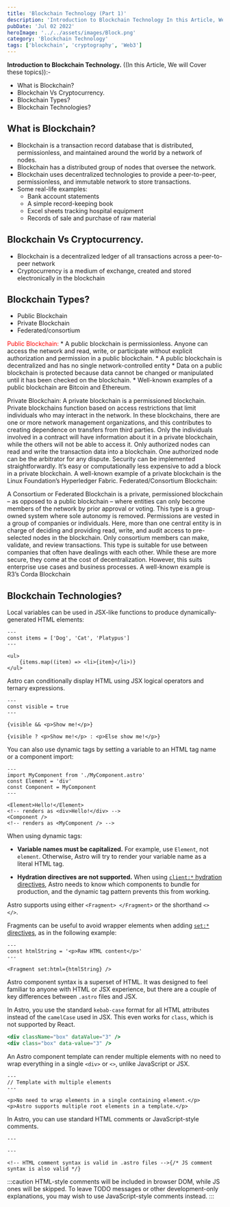 ```yaml
---
title: 'Blockchain Technology (Part 1)'
description: 'Introduction to Blockchain Technology In this Article, We will Cover these topics:-'
pubDate: 'Jul 02 2022'
heroImage: '../../assets/images/Block.png'
category: 'Blockchain Technology'
tags: ['blockchain', 'cryptography', 'Web3']
---
```


**Introduction to Blockchain Technology.** ((In this Article, We will Cover these topics)):-
- What is Blockchain? 
- Blockchain Vs Cryptocurrency.
- Blockchain Types?
- Blockchain Technologies?


## What is Blockchain?
- Blockchain is a transaction record database that is distributed, permissionless, and maintained around the world by a network of nodes.
- Blockchain has a distributed group of nodes that oversee the network.
- Blockchain uses decentralized technologies to provide a peer-to-peer, permissionless, and immutable network to store transactions.
- Some real-life examples:
	 * Bank account statements
	 * A simple record-keeping book
	 * Excel sheets tracking hospital equipment
	 * Records of sale and purchase of raw material

## Blockchain Vs Cryptocurrency.
- Blockchain is a decentralized ledger of all transactions across a peer-to-peer network
- Cryptocurrency is a medium of exchange, created and stored electronically in the blockchain


## Blockchain Types?
- Public Blockchain
- Private Blockchain
- Federated/consortium

<span style="color: red;">Public Blockchain:</span> 
	* A public blockchain is permissionless. Anyone can access the network and read, write, or participate without explicit authorization and permission in 
	  a public blockchain.
	* A public blockchain is decentralized and has no single network-controlled entity
	* Data on a public blockchain is protected because data cannot be changed or manipulated until it has been checked on the blockchain.
	* Well-known examples of a public blockchain are Bitcoin and Ethereum.


Private Blockchain: 
A private blockchain is a permissioned blockchain. Private blockchains function based on access restrictions that limit individuals who may interact in the network. In these blockchains, there are one or more network management organizations, and this contributes to creating dependence on transfers from third parties.
Only the individuals involved in a contract will have information about it in a private blockchain, while the others will not be able to access it.
Only authorized nodes can read and write the transaction data into a blockchain. One authorized node can be the arbitrator for any dispute.
Security can be implemented straightforwardly. It’s easy or computationally less expensive to add a block in a private blockchain.
A well-known example of a private blockchain is the Linux Foundation’s Hyperledger Fabric.
Federated/Consortium Blockchain: 

A Consortium or Federated Blockchain is a private, permissioned blockchain – as opposed to a public blockchain – where entities can only become members of the network by prior approval or voting.
This type is a group-owned system where sole autonomy is removed. Permissions are vested in a group of companies or individuals.
Here, more than one central entity is in charge of deciding and providing read, write, and audit access to pre-selected nodes in the blockchain. Only consortium members can make, validate, and review transactions.
This type is suitable for use between companies that often have dealings with each other. While these are more secure, they come at the cost of decentralization. However, this suits enterprise use cases and business processes.
A well-known example is R3’s Corda Blockchain

## Blockchain Technologies?

Local variables can be used in JSX-like functions to produce dynamically-generated HTML elements:

```astro title="src/components/DynamicHtml.astro" "{item}"
---
const items = ['Dog', 'Cat', 'Platypus']
---

<ul>
	{items.map((item) => <li>{item}</li>)}
</ul>
```

Astro can conditionally display HTML using JSX logical operators and ternary expressions.

```astro title="src/components/ConditionalHtml.astro" "visible"
---
const visible = true
---

{visible && <p>Show me!</p>}

{visible ? <p>Show me!</p> : <p>Else show me!</p>}
```



You can also use dynamic tags by setting a variable to an HTML tag name or a component import:

```astro title="src/components/DynamicTags.astro" /Element|(?<!My)Component/
---
import MyComponent from './MyComponent.astro'
const Element = 'div'
const Component = MyComponent
---

<Element>Hello!</Element>
<!-- renders as <div>Hello!</div> -->
<Component />
<!-- renders as <MyComponent /> -->
```

When using dynamic tags:

- **Variable names must be capitalized.** For example, use `Element`, not `element`. Otherwise, Astro will try to render your variable name as a literal HTML tag.

- **Hydration directives are not supported.** When using [`client:*` hydration directives](/en/core-concepts/framework-components/#hydrating-interactive-components), Astro needs to know which components to bundle for production, and the dynamic tag pattern prevents this from working.



Astro supports using either `<Fragment> </Fragment>` or the shorthand `<> </>`.

Fragments can be useful to avoid wrapper elements when adding [`set:*` directives](/en/reference/directives-reference/#sethtml), as in the following example:

```astro title="src/components/SetHtml.astro" "Fragment"
---
const htmlString = '<p>Raw HTML content</p>'
---

<Fragment set:html={htmlString} />
```



Astro component syntax is a superset of HTML. It was designed to feel familiar to anyone with HTML or JSX experience, but there are a couple of key differences between `.astro` files and JSX.



In Astro, you use the standard `kebab-case` format for all HTML attributes instead of the `camelCase` used in JSX. This even works for `class`, which is not supported by React.

```jsx del={1} ins={2} title="example.astro"
<div className="box" dataValue="3" />
<div class="box" data-value="3" />
```



An Astro component template can render multiple elements with no need to wrap everything in a single `<div>` or `<>`, unlike JavaScript or JSX.

```astro title="src/components/RootElements.astro"
---
// Template with multiple elements
---

<p>No need to wrap elements in a single containing element.</p>
<p>Astro supports multiple root elements in a template.</p>
```



In Astro, you can use standard HTML comments or JavaScript-style comments.

```astro title="example.astro"
---

---

<!-- HTML comment syntax is valid in .astro files -->{/* JS comment syntax is also valid */}
```

:::caution
HTML-style comments will be included in browser DOM, while JS ones will be skipped. To leave TODO messages or other development-only explanations, you may wish to use JavaScript-style comments instead.
:::
